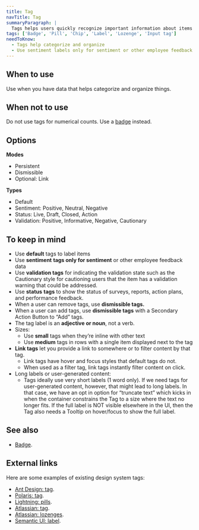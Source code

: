 ```yaml
---
title: Tag
navTitle: Tag
summaryParagraph: |
  Tags helps users quickly recognize important information about items that organize and categorize them. They visually label items with small amounts of information or the item’s status, usually with keywords that help organize and categorize the items. They may be persistent or dismissible. Dismissible tags can be added or removed by users.
tags: ['Badge', 'Pill', 'Chip', 'Label', 'Lozenge', 'Input tag']
needToKnow:
  - Tags help categorize and organize
  - Use sentiment labels only for sentiment or other employee feedback data
---
```


## When to use

Use when you have data that helps categorize and organize things.


## When not to use

Do not use tags for numerical counts. Use a [badge](/components/badge) instead.


## Options

**Modes**

*   Persistent
*   Dismissible
*   Optional: Link

**Types**

*   Default
*   Sentiment: Positive, Neutral, Negative
*   Status: Live, Draft, Closed, Action
*   Validation: Positive, Informative, Negative, Cautionary

## To keep in mind

*   Use **default** tags to label items
*   Use **sentiment** **tags only for sentiment** or other employee feedback data
*   Use **validation tags** for indicating the validation state such as the Cautionary style for cautioning users that the item has a validation warning that could be addressed.
*   Use **status** **tags** to show the status of surveys, reports, action plans, and performance feedback.
*   When a user can remove tags, use **dismissible tags.**
*   When a user can add tags, use **dismissible tags** with a Secondary Action Button to “Add” tags.
*   The tag label is an **adjective or noun**, not a verb.
*   Sizes:
    *   Use **small** tags when they’re inline with other text
    *   Use **medium** tags in rows with a single item displayed next to the tag
*   **Link tags** let you provide a link to somewhere or to filter content by that tag.
    *   Link tags have hover and focus styles that default tags do not.
    *   When used as a filter tag, link tags instantly filter content on click.
*   Long labels or user-generated content:
    *   Tags ideally use very short labels (1 word only). If we need tags for user-generated content, however, that might lead to long labels. In that case, we have an opt in option for “truncate text” which kicks in when the container constrains the Tag to a size where the text no longer fits. If the full label is NOT visible elsewhere in the UI, then the Tag also needs a Tooltip on hover/focus to show the full label.

## See also

* [Badge](/components/badge).


## External links

Here are some examples of existing design system tags:

- [Ant Design: tag](https://ant.design/components/tag/).
- [Polaris: tag](https://polaris.shopify.com/components/forms/tag#navigation).
- [Lightning: pills](https://www.lightningdesignsystem.com/components/pills/).
- [Atlassian: tag](https://atlassian.design/guidelines/product/components/tags).
- [Atlassian: lozenges](https://atlassian.design/guidelines/product/components/lozenges).
- [Semantic UI: label](https://semantic-ui.com/elements/label.html).

